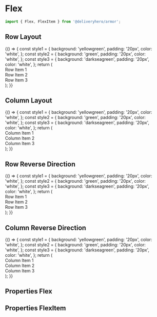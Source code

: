 

<Meta title="Components/Flex" component={Flex} />

# Flex

```js
import { Flex, FlexItem } from '@deliveryhero/armor';
```

## Row Layout

<Preview>
    <Story name="RowLayout" height="250px">
        {() => {
            const style1 = {
                background: 'yellowgreen',
                padding: '20px',
                color: 'white',
            };
            const style2 = {
                background: 'green',
                padding: '20px',
                color: 'white',
            };
            const style3 = {
                background: 'darkseagreen',
                padding: '20px',
                color: 'white',
            };
            return (
                <Flex>
                    <FlexItem>
                        <div style={style1}>Row Item 1</div>
                    </FlexItem>
                    <FlexItem>
                        <div style={style2}>Row Item 2</div>
                    </FlexItem>
                    <FlexItem>
                        <div style={style3}>Row Item 3</div>
                    </FlexItem>
                </Flex>
            );
        }}
    </Story>
</Preview>

## Column Layout

<Preview>
    <Story name="ColumnLayout" height="400px">
        {() => {
            const style1 = {
                background: 'yellowgreen',
                padding: '20px',
                color: 'white',
            };
            const style2 = {
                background: 'green',
                padding: '20px',
                color: 'white',
            };
            const style3 = {
                background: 'darkseagreen',
                padding: '20px',
                color: 'white',
            };
            return (
                <Flex direction="column">
                    <FlexItem>
                        <div style={style1}>Column Item 1</div>
                    </FlexItem>
                    <FlexItem>
                        <div style={style2}>Column Item 2</div>
                    </FlexItem>
                    <FlexItem>
                        <div style={style3}>Column Item 3</div>
                    </FlexItem>
                </Flex>
            );
        }}
    </Story>
</Preview>

## Row Reverse Direction

<Preview>
    <Story name="RowReverseDirection" height="250px">
        {() => {
            const style1 = {
                background: 'yellowgreen',
                padding: '20px',
                color: 'white',
            };
            const style2 = {
                background: 'green',
                padding: '20px',
                color: 'white',
            };
            const style3 = {
                background: 'darkseagreen',
                padding: '20px',
                color: 'white',
            };
            return (
                <Flex direction="row-reverse">
                    <FlexItem>
                        <div style={style1}>Row Item 1</div>
                    </FlexItem>
                    <FlexItem>
                        <div style={style2}>Row Item 2</div>
                    </FlexItem>
                    <FlexItem>
                        <div style={style3}>Row Item 3</div>
                    </FlexItem>
                </Flex>
            );
        }}
    </Story>
</Preview>

## Column Reverse Direction

<Preview>
    <Story name="ColumnReverseDirection" height="250px">
        {() => {
            const style1 = {
                background: 'yellowgreen',
                padding: '20px',
                color: 'white',
            };
            const style2 = {
                background: 'green',
                padding: '20px',
                color: 'white',
            };
            const style3 = {
                background: 'darkseagreen',
                padding: '20px',
                color: 'white',
            };
            return (
                <Flex direction="column-reverse">
                    <FlexItem>
                        <div style={style1}>Column Item 1</div>
                    </FlexItem>
                    <FlexItem>
                        <div style={style2}>Column Item 2</div>
                    </FlexItem>
                    <FlexItem>
                        <div style={style3}>Column Item 3</div>
                    </FlexItem>
                </Flex>
            );
        }}
    </Story>
</Preview>

## Properties Flex

<Props of={Flex} />

## Properties FlexItem

<Props of={FlexItem} />
